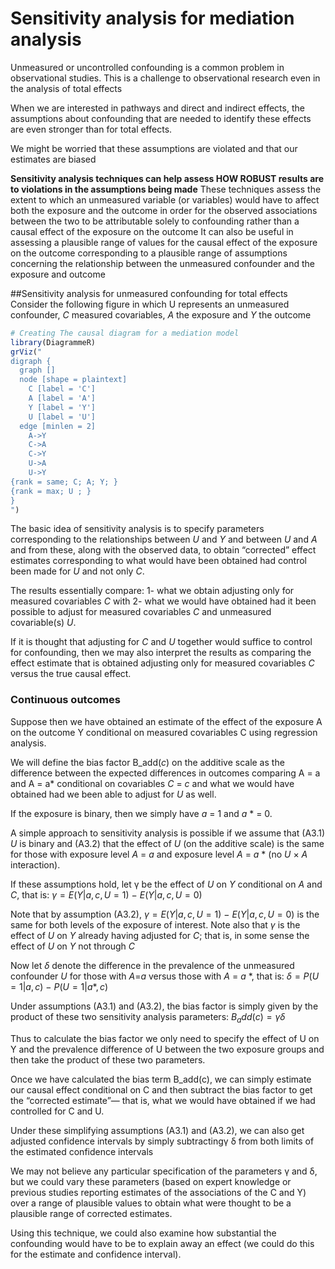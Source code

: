 # Sensitivity analysis for mediation analysis

<!-- ::: callout-note
##Add here the objective of the session and learning outcomes-->

Unmeasured or uncontrolled confounding is a common problem in observational studies. This is a challenge to observational research    even in the analysis of total effects

When we are interested in pathways and direct and indirect effects, the assumptions about confounding that are needed to identify     these effects are even stronger than for total effects. 

We might be worried that these assumptions are violated and that our estimates are biased

**Sensitivity analysis techniques can help assess HOW ROBUST results are to violations in the assumptions being made**
These techniques assess the extent to which an unmeasured variable (or variables) would have to affect both the exposure and the outcome in order for the observed associations between the two to be attributable solely to confounding rather than a causal effect of the exposure on the outcome
It can also be useful in assessing a plausible range of values for the causal effect of the exposure on the outcome corresponding to a plausible range of assumptions concerning the relationship between the unmeasured confounder and the exposure and outcome

##Sensitivity analysis for unmeasured confounding for total effects
Consider the following  figure in which U represents an unmeasured confounder, *C* measured covariables, *A* the exposure and *Y* the outcome

```r
# Creating The causal diagram for a mediation model
library(DiagrammeR)
grViz("
digraph {
  graph []
  node [shape = plaintext]
    C [label = 'C']
    A [label = 'A']
    Y [label = 'Y']
    U [label = 'U']
  edge [minlen = 2]
    A->Y
    C->A
    C->Y
    U->A
    U->Y
{rank = same; C; A; Y; }
{rank = max; U ; }
}
")
```
The basic idea of sensitivity analysis is to specify parameters corresponding to the relationships between *U* and *Y* and between *U* and *A* and from these, along with the observed data, to obtain “corrected” effect estimates corresponding to what would have been obtained had control been made for *U* and not only *C*.

The results essentially compare:
1- what we obtain adjusting only for measured covariables *C* with 
2- what we would have obtained had it been possible to adjust for measured covariables *C* and unmeasured covariable(s) *U*. 

If it is thought that adjusting for *C* and *U* together would suffice to control for confounding, then we may also interpret the results as comparing the effect estimate that is obtained adjusting only for measured covariables *C* versus the true causal effect.

### Continuous outcomes
Suppose then we have obtained an estimate of the effect of the exposure A on the outcome Y conditional on measured covariables C using
regression analysis. 

We will define the bias factor B_add(*c*) on the additive scale as the difference between the expected differences in outcomes comparing A = a and A = a* conditional on covariables *C* = *c* and what we would have obtained had we been able to adjust for *U* as well.

If the exposure is binary, then we simply have *a* = 1 and *a* * = 0.

A  simple approach to sensitivity analysis is possible if we assume that (A3.1) *U*  is binary and (A3.2) that the effect of *U* (on the additive scale) is the same for those with exposure level *A* = *a* and exposure level *A* = *a* * (no *U* × *A* interaction).

If these assumptions hold, let γ be the effect of *U* on *Y* conditional on *A* and *C*, that is:
$γ = E(Y|a, c,U = 1)$ − $E(Y|a, c,U = 0)$

Note that by assumption (A3.2), $γ = E(Y|a, c,U = 1)$ − $E(Y|a, c,U = 0)$ is the same for both levels of the exposure of interest. Note also that *γ* is the effect of *U* on *Y* already having adjusted for *C*; that is, in some sense the effect of *U* on *Y* not
through *C* 

Now let *δ* denote the difference in the prevalence of the unmeasured confounder *U* for those with *A*=*a* versus those with
*A* = *a* *, that is:
$δ = P(U = 1|a, c)$ − $P(U = 1|a*, c)$

Under assumptions (A3.1) and (A3.2), the bias factor is simply given by the product of these two sensitivity analysis parameters:
$B_add(c) = γ δ$

Thus to calculate the bias factor we only need to specify the effect of U on Y and the prevalence difference of U between the two exposure groups and then take the product of these two parameters. 

Once we have calculated the bias term B_add(c), we can simply estimate our causal effect conditional on C and then subtract the
bias factor to get the “corrected estimate”— that is, what we would have obtained if we had controlled for C and U.

Under these simplifying assumptions (A3.1) and (A3.2), we can also get adjusted confidence intervals by simply subtractingγ δ from
both limits of the estimated confidence intervals

We may not believe any particular specification of the parameters γ and δ, but we could vary these parameters (based on expert knowledge or previous studies reporting estimates of the associations of the C and Y) over a range of plausible values to obtain what were thought to be a plausible range of corrected estimates.
 
Using this technique, we could also examine how substantial the confounding would have to be to explain away an effect
(we could do this for the estimate and confidence interval).



<!-- - binary outcome  




- natural direct and indirect effect

Note: if there is time, discuss multiple mediators

Coding part - Omar

#check the mediation package and the CMAverse package for sensitivity analysis
-->
